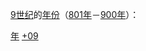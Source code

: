 {{Catnav|頁面分類|历史|歷史學|年代学|年}}
{{Catnav|頁面分類|历史|歷史時代|年}}
{{Catnav|頁面分類|人文學科|歷史學|年代学|年}}

[[9世纪|9世纪]]的[[:Category:年|年份]]（[[801年|801年]]－[[900年|900年]]）：

{{世纪各年导航}}

[[Category:9世纪|年]]
[[Category:年|+09]]